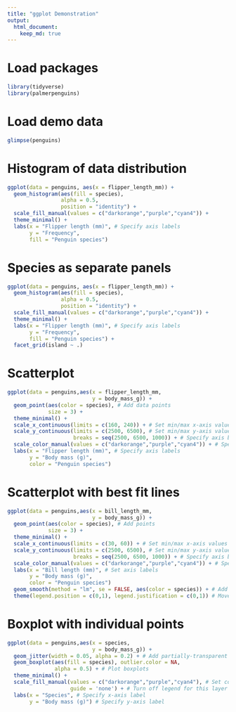 ```yaml
---
title: "ggplot Demonstration"
output: 
  html_document:
    keep_md: true
---
```


# Load packages
```r
library(tidyverse)
library(palmerpenguins)
```

# Load demo data 
```r
glimpse(penguins)
```

# Histogram of data distribution
```r
ggplot(data = penguins, aes(x = flipper_length_mm)) +
  geom_histogram(aes(fill = species),
                 alpha = 0.5,
                 position = "identity") +
  scale_fill_manual(values = c("darkorange","purple","cyan4")) +
  theme_minimal() +
  labs(x = "Flipper length (mm)", # Specify axis labels
       y = "Frequency",
       fill = "Penguin species")
```
# Species as separate panels
```r
ggplot(data = penguins, aes(x = flipper_length_mm)) +
  geom_histogram(aes(fill = species),
                 alpha = 0.5,
                 position = "identity") +
  scale_fill_manual(values = c("darkorange","purple","cyan4")) +
  theme_minimal() +
  labs(x = "Flipper length (mm)", # Specify axis labels
       y = "Frequency",
       fill = "Penguin species") +
  facet_grid(island ~ .)
```

# Scatterplot
```r
ggplot(data = penguins,aes(x = flipper_length_mm,
                           y = body_mass_g)) +
  geom_point(aes(color = species), # Add data points
             size = 3) +
  theme_minimal() +
  scale_x_continuous(limits = c(160, 240)) + # Set min/max x-axis values
  scale_y_continuous(limits = c(2500, 6500), # Set min/max y-axis values
                     breaks = seq(2500, 6500, 1000)) + # Specify axis break values
  scale_color_manual(values = c("darkorange","purple","cyan4")) + # Specify custom colors
  labs(x = "Flipper length (mm)", # Specify axis labels
       y = "Body mass (g)", 
       color = "Penguin species")
```

# Scatterplot with best fit lines
```r
ggplot(data = penguins,aes(x = bill_length_mm,
                           y = body_mass_g)) +
  geom_point(aes(color = species), # Add points
             size = 3) +
  theme_minimal() + 
  scale_x_continuous(limits = c(30, 60)) + # Set min/max x-axis values
  scale_y_continuous(limits = c(2500, 6500), # Set min/max y-axis values
                     breaks = seq(2500, 6500, 1000)) + # Specify axis break values
  scale_color_manual(values = c("darkorange","purple","cyan4")) + # Specify custom colors
  labs(x = "Bill length (mm)", # Set axis labels
       y = "Body mass (g)",
       color = "Penguin species")
  geom_smooth(method = "lm", se = FALSE, aes(color = species)) + # Add best fit lines for each species
  theme(legend.position = c(0,1), legend.justification = c(0,1)) # Move the legend
```

# Boxplot with individual points
```r
ggplot(data = penguins,aes(x = species,
                           y = body_mass_g)) +
  geom_jitter(width = 0.05, alpha = 0.2) + # Add partially-transparent data points 
  geom_boxplot(aes(fill = species), outlier.color = NA, 
               alpha = 0.5) + # Plot boxplots
  theme_minimal() +
  scale_fill_manual(values = c("darkorange","purple","cyan4"), # Set colors for groups
                    guide = 'none') + # Turn off legend for this layer
  labs(x = "Species", # Specify x-axis label
       y = "Body mass (g)") # Specify y-axis label
``` 